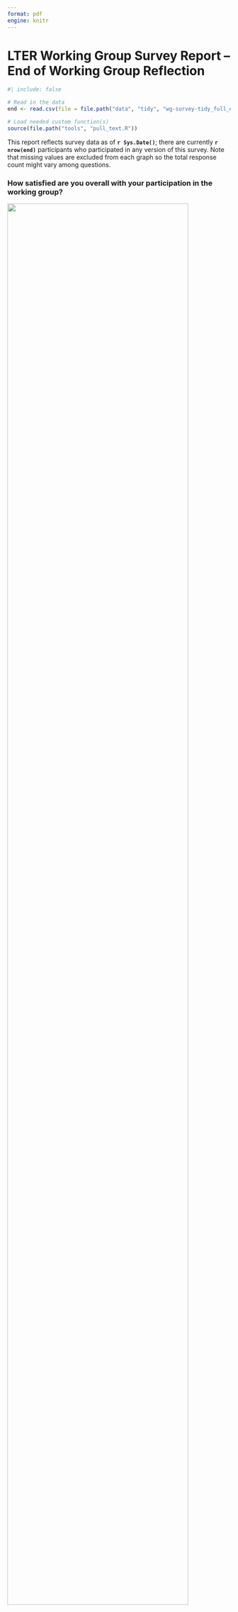 ```yaml
---
format: pdf
engine: knitr
---
```


# LTER Working Group Survey Report -- End of Working Group Reflection

```r
#| include: false

# Read in the data
end <- read.csv(file = file.path("data", "tidy", "wg-survey-tidy_full_end.csv"))

# Load needed custom function(s)
source(file.path("tools", "pull_text.R"))
```

This report reflects survey data as of **`r Sys.Date()`**; there are currently **`r nrow(end)`** participants who participated in any version of this survey. Note that missing values are excluded from each graph so the total response count might vary among questions.

### How satisfied are you overall with your participation in the working group?

![](graphs/LTER_survey-03_full-wg-end_satisfaction.png){width="90%" fig-align="center"}

\newpage

### Do you have suggestions regarding things that could be done to increase your satisfaction with participation in the working group? If so, please share them here.

```r
#| echo: false
# Extract free text responses
pull_text(df = end, text = "satisfaction_suggestion_text")
```

\newpage

### Based on your experience with this working group, would you be interested in participating in a future LTER synthesis working group?

![](graphs/LTER_survey-03_full-wg-end_future-interest-self.png){width="90%" fig-align="center"}
































